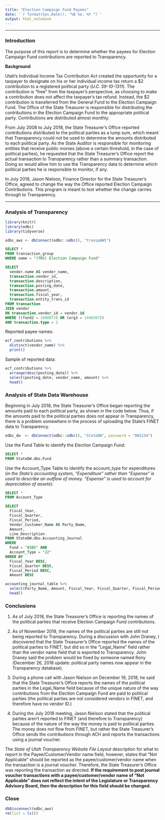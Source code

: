 ```yaml
---
title: "Election Campaign Fund Payees"
date: '`r format(Sys.Date(), "%B %e, %Y ")`'
output: html_notebook
---
```

***
### Introduction

The purpose of this report is to determine whether the payees for Election Campaign Fund contributions are reported to Transparency.

**Background**

Utah's Individual Income Tax Contribution Act created the opportunity for a taxpayer to designate on his or her individual income tax return a \$2 contribution to a registered political party (*U.C. 59-10-1311*). The contribution is "free" from the taxpayer's perspective, as choosing to make a contribution does not affect the taxpayer's tax refund. Instead, the \$2 contribution is transferred from the General Fund to the Election Campaign Fund. The Office of the State Treasurer is responsible for distributing the contributions in the Election Campaign Fund to the appropriate political party. Contributions are distributed almost monthly.

From July 2008 to July 2018, the State Treasurer's Office reported contributions distributed to the political parties as a lump sum, which meant that Transparency could not be used to determine the amounts distributed to each political party. As the State Auditor is responsible for monitoring entities that receive public monies (above a certain threshold, in the case of political parties), he requested that the State Treasurer's Office report the actual transaction to Transparency rather than a summary transaction. Doing so would allow him to use the Transparency data to determine which political parties he is responsible to monitor, if any.

In July 2018, Jason Nielson, Finance Director for the State Treasurer's Office, agreed to change the way the Office reported Election Campaign Contributions. This program is meant to test whether the change carries through to Transparency.

***
### Analysis of Transparency

```r
library(knitr)
library(odbc)
library(tidyverse)

odbc_aws <- dbConnect(odbc::odbc(), "transpAWS")
```

```sql
SELECT *
FROM transaction_group
WHERE name = "(TRS) Election Campaign Fund"
```

```sql
SELECT 
  vendor.name AS vendor_name,
  transaction.vendor_id, 
  transaction.description, 
  transaction.posting_date, 
  transaction.amount, 
  transaction.fiscal_year,
  transaction.entity_trans_id
FROM transaction
JOIN vendor
ON transaction.vendor_id = vendor.id
WHERE ((fund2 = 1000873) OR (org3 = 1446567)) 
AND transaction.type = 1
```

Reported payee names:

```r
ecf_contributions %>% 
  distinct(vendor_name) %>% 
  print()
```

Sample of reported data:

```r
ecf_contributions %>% 
  arrange(desc(posting_date)) %>% 
  select(posting_date, vendor_name, amount) %>% 
  head()
```

### Analysis of State Data Warehouse

Beginning in July 2018, the State Treasurer's Office began reporting the amounts paid to each political party, as shown in the code below. Thus, if the amounts paid to the political parties does not appear in Transparency, there is a problem somewhere in the process of uploading the State's FINET data to Transparency.

```r
odbc_dw  <- dbConnect(odbc::odbc(), "StateDW", password = "DW1234")
```

Use the Fund Table to identify the Election Campaign Fund:

```sql
SELECT *
FROM StateDW.dbo.Fund
```

Use the Account_Type Table to identify the account_type for expenditures (*in the State's accounting system, "Expenditure" rather than "Expense" is used to describe an outflow of money. "Expense" is used to account for depreciation of assets*):

```sql
SELECT *
FROM Account_Type
```

```sql
SELECT 
  Fiscal_Year,
  Fiscal_Quarter,
  Fiscal_Period,
  Vendor_Customer_Name AS Party_Name,
  Amount,
  Line_Description
FROM StateDW.dbo.Accounting_Journal
WHERE 
  Fund = "8305" AND 
  Account_Type = "22"
ORDER BY 
  Fiscal_Year DESC, 
  Fiscal_Quarter DESC,
  Fiscal_Period DESC,
  Amount DESC
```

```r
accounting_journal_table %>% 
  select(Party_Name, Amount, Fiscal_Year, Fiscal_Quarter, Fiscal_Period) %>% 
  head()
```

### Conclusions

1) As of July 2018, the State Treasurer's Office is reporting the names of the political parties that receive Election Campaign Fund contributions.

2) As of November 2018, the names of the political parties are still not being reported to Transparency. During a discussion with John Draney, I discovered that the State Treasurer's Office reported the names of the political parties to FINET, but did so in the "Legal_Name" field rather than the vendor name field that is exported to Transparency. John Draney said the problem would be fixed by someone named Rony (December 26, 2018 update: political party names now appear in the Transparency database).

3) During a phone call with Jason Nielson on December 19, 2018, he said that the State Treasurer's Office reports the names of the political parties in the Legal_Name field because of the unique nature of the way contributions from the Election Campaign Fund are paid to political parties (the political parties are not considered vendors in FINET, and therefore have no vendor ID.)

4) During the July 2018 meeting, Jason Nielson stated that the political parties aren't reported to FINET (and therefore to Transparency) because of the nature of the way the money is paid to political parties. The money does not flow from FINET, but rather the State Treasurer's Office sends the contributions through ACH and reports the transactions using a journal voucher.

The *State of Utah Transparency Website File Layout* description for what to report in the Payee/Customer/Vendor name field, however, states that "Not Applicable" should be reported as the payee/customer/vendor name when the transaction is a journal voucher. Therefore, the State Treasurer's Office was reporting the transaction as directed. **If the requirement to post journal voucher transactions with a payee/customer/vendor name of "Not Applicable" does not reflect the intent of the Legislature or Transparency Advisory Board, then the description for this field should be changed.**

### Close

```r
dbDisconnect(odbc_aws)
rm(list = ls())
```